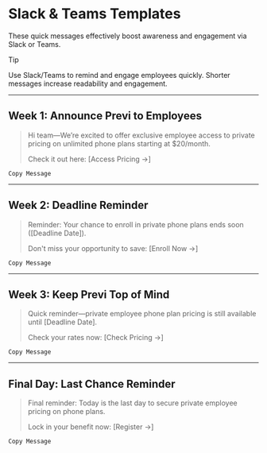 # Slack & Teams Templates

These quick messages effectively boost awareness and engagement via Slack or Teams.

> [!TIP]
> Use Slack/Teams to remind and engage employees quickly. Shorter messages increase readability and engagement.

---

## Week 1: Announce Previ to Employees

> Hi team—We’re excited to offer exclusive employee access to private pricing on unlimited phone plans starting at $20/month.
>
> Check it out here: [Access Pricing →]

`Copy Message`

---

## Week 2: Deadline Reminder

> Reminder: Your chance to enroll in private phone plans ends soon ([Deadline Date]).
>
> Don't miss your opportunity to save: [Enroll Now →]

`Copy Message`

---

## Week 3: Keep Previ Top of Mind

> Quick reminder—private employee phone plan pricing is still available until [Deadline Date].
>
> Check your rates now: [Check Pricing →]

`Copy Message`

---

## Final Day: Last Chance Reminder

> Final reminder: Today is the last day to secure private employee pricing on phone plans.
>
> Lock in your benefit now: [Register →]

`Copy Message`